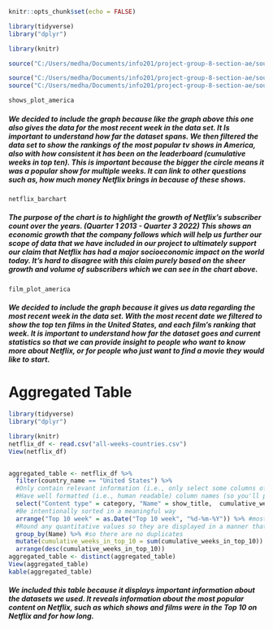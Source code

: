```r
knitr::opts_chunk$set(echo = FALSE)


```
 
 
```r
library(tidyverse)
library("dplyr")

library(knitr)

source("C:/Users/medha/Documents/info201/project-group-8-section-ae/source/Netflix_Subscriber_Count.R")

source("C:/Users/medha/Documents/info201/project-group-8-section-ae/source/tv_shows_graph.R")
source("C:/Users/medha/Documents/info201/project-group-8-section-ae/source/films_graph.R")

```
  
``` r
shows_plot_america
```

##### We decided to include the graph because like the graph above this one also gives the data for the most recent week in the data set. It Is important to understand how far the dataset spans. We then filtered the data set to show the rankings of the most popular tv shows in America, also with how consistent it has been on the leaderboard (cumulative weeks in top ten). This is important because the bigger the circle means it was a popular show for multiple weeks. It can link to other questions such as, how much money Netflix brings in because of these shows. 

``` r
netflix_barchart
```

##### The purpose of the chart is to highlight the growth of Netflix’s subscriber count over the years. (Quarter 1 2013 - Quarter 3 2022) This shows an economic growth that the company follows which will help us further our scope of data that we have included in our project to ultimately support our claim that Netflix has had a major socioeconomic impact on the world today. It’s hard to disagree with this claim purely based on the sheer growth and volume of subscribers which we can see in the chart above. 

``` r
film_plot_america
```

##### We decided to include the graph because it gives us data regarding the most recent week in the data set. With the most recent date we filtered to show the top ten films in the United States, and each film's ranking that week. It is important to understand how far the dataset goes and current statistics so that we can provide insight to people who want to know more about Netflix, or for people who just want to find a movie they would like to start.


# Aggregated Table

```r
library(tidyverse)
library("dplyr")

library(knitr)
netflix_df <- read.csv("all-weeks-countries.csv")
View(netflix_df)


aggregated_table <- netflix_df %>% 
  filter(country_name == "United States") %>% 
  #Only contain relevant information (i.e., only select some columns of interest)
  #Have well formatted (i.e., human readable) column names (so you'll probably have to change them)
  select("Content type" = category, "Name" = show_title,  cumulative_weeks_in_top_10) %>% 
  #Be intentionally sorted in a meaningful way
  arrange("Top 10 week" = as.Date("Top 10 week", "%d-%m-%Y")) %>% #most recent
  #Round any quantitative values so they are displayed in a manner that isn't distracting <- n/a
  group_by(Name) %>% #so there are no duplicates
  mutate(cumulative_weeks_in_top_10 = sum(cumulative_weeks_in_top_10)) %>% 
  arrange(desc(cumulative_weeks_in_top_10))
aggregated_table <- distinct(aggregated_table)
View(aggregated_table)
kable(aggregated_table)
```


##### We included this table because it displays important information about the datasets we used. It reveals information about the most popular content on Netflix, such as which shows and films were in the Top 10 on Netflix and for how long.
